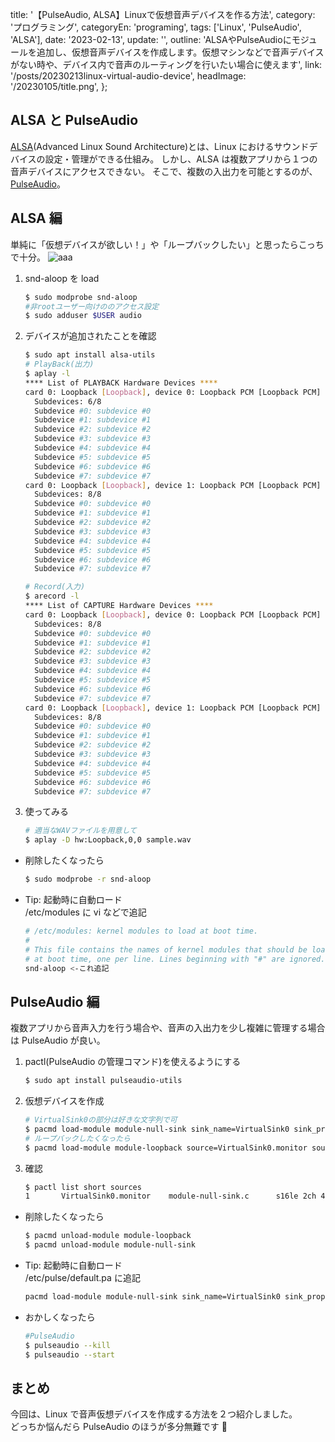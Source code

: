 
  title: '【PulseAudio, ALSA】Linuxで仮想音声デバイスを作る方法',
  category: 'プログラミング',
  categoryEn: 'programing',
  tags: ['Linux', 'PulseAudio', 'ALSA'],
  date: '2023-02-13',
  update: '',
  outline:
    'ALSAやPulseAudioにモジュールを追加し、仮想音声デバイスを作成します。仮想マシンなどで音声デバイスがない時や、デバイス内で音声のルーティングを行いたい場合に使えます',
  link: '/posts/20230213linux-virtual-audio-device',
  headImage: '/20230105/title.png',
};

## ALSA と PulseAudio

[ALSA](https://www.alsa-project.org/wiki/Main_Page)(Advanced Linux Sound Architecture)とは、Linux におけるサウンドデバイスの設定・管理ができる仕組み。
しかし、ALSA は複数アプリから１つの音声デバイスにアクセスできない。
そこで、複数の入出力を可能とするのが、[PulseAudio](https://pulse.audio/)。

## ALSA 編

単純に「仮想デバイスが欲しい！」や「ループバックしたい」と思ったらこっちで十分。
![aaa](/20230105/title.png)

1. snd-aloop を load

   ```bash
   $ sudo modprobe snd-aloop
   #非rootユーザー向けののアクセス設定
   $ sudo adduser $USER audio
   ```

2. デバイスが追加されたことを確認

   ```bash
   $ sudo apt install alsa-utils
   # PlayBack(出力)
   $ aplay -l
   **** List of PLAYBACK Hardware Devices ****
   card 0: Loopback [Loopback], device 0: Loopback PCM [Loopback PCM]
     Subdevices: 6/8
     Subdevice #0: subdevice #0
     Subdevice #1: subdevice #1
     Subdevice #2: subdevice #2
     Subdevice #3: subdevice #3
     Subdevice #4: subdevice #4
     Subdevice #5: subdevice #5
     Subdevice #6: subdevice #6
     Subdevice #7: subdevice #7
   card 0: Loopback [Loopback], device 1: Loopback PCM [Loopback PCM]
     Subdevices: 8/8
     Subdevice #0: subdevice #0
     Subdevice #1: subdevice #1
     Subdevice #2: subdevice #2
     Subdevice #3: subdevice #3
     Subdevice #4: subdevice #4
     Subdevice #5: subdevice #5
     Subdevice #6: subdevice #6
     Subdevice #7: subdevice #7

   # Record(入力)
   $ arecord -l
   **** List of CAPTURE Hardware Devices ****
   card 0: Loopback [Loopback], device 0: Loopback PCM [Loopback PCM]
     Subdevices: 8/8
     Subdevice #0: subdevice #0
     Subdevice #1: subdevice #1
     Subdevice #2: subdevice #2
     Subdevice #3: subdevice #3
     Subdevice #4: subdevice #4
     Subdevice #5: subdevice #5
     Subdevice #6: subdevice #6
     Subdevice #7: subdevice #7
   card 0: Loopback [Loopback], device 1: Loopback PCM [Loopback PCM]
     Subdevices: 8/8
     Subdevice #0: subdevice #0
     Subdevice #1: subdevice #1
     Subdevice #2: subdevice #2
     Subdevice #3: subdevice #3
     Subdevice #4: subdevice #4
     Subdevice #5: subdevice #5
     Subdevice #6: subdevice #6
     Subdevice #7: subdevice #7
   ```

3. 使ってみる

   ```bash
   # 適当なWAVファイルを用意して
   $ aplay -D hw:Loopback,0,0 sample.wav
   ```

- 削除したくなったら

  ```bash
  $ sudo modprobe -r snd-aloop
  ```

- Tip: 起動時に自動ロード  
   /etc/modules に vi などで追記
  ```sh
  # /etc/modules: kernel modules to load at boot time.
  #
  # This file contains the names of kernel modules that should be loaded
  # at boot time, one per line. Lines beginning with "#" are ignored.
  snd-aloop <-これ追記
  ```

## PulseAudio 編

複数アプリから音声入力を行う場合や、音声の入出力を少し複雑に管理する場合は PulseAudio が良い。

1. pactl(PulseAudio の管理コマンド)を使えるようにする
   ```bash
   $ sudo apt install pulseaudio-utils
   ```
2. 仮想デバイスを作成

   ```bash
   # VirtualSink0の部分は好きな文字列で可
   $ pacmd load-module module-null-sink sink_name=VirtualSink0 sink_properties=device.description=VirtualSink0
   # ループバックしたくなったら
   $ pacmd load-module module-loopback source=VirtualSink0.monitor source_dont_move=true
   ```

3. 確認
   ```bash
   $ pactl list short sources
   1       VirtualSink0.monitor    module-null-sink.c      s16le 2ch 44100Hz       SUSPENDED
   ```

- 削除したくなったら

  ```bash
  $ pacmd unload-module module-loopback
  $ pacmd unload-module module-null-sink
  ```

- Tip: 起動時に自動ロード  
  /etc/pulse/default.pa に追記

  ```sh
  pacmd load-module module-null-sink sink_name=VirtualSink0 sink_properties=device.description=VirtualSink0
  ```

- おかしくなったら

  ```bash
  #PulseAudio
  $ pulseaudio --kill
  $ pulseaudio --start
  ```

## まとめ

今回は、Linux で音声仮想デバイスを作成する方法を２つ紹介しました。  
どっちか悩んだら PulseAudio のほうが多分無難です 🍵

<Meta title={meta.title} description={meta.outline} url={meta.link}></Meta>
